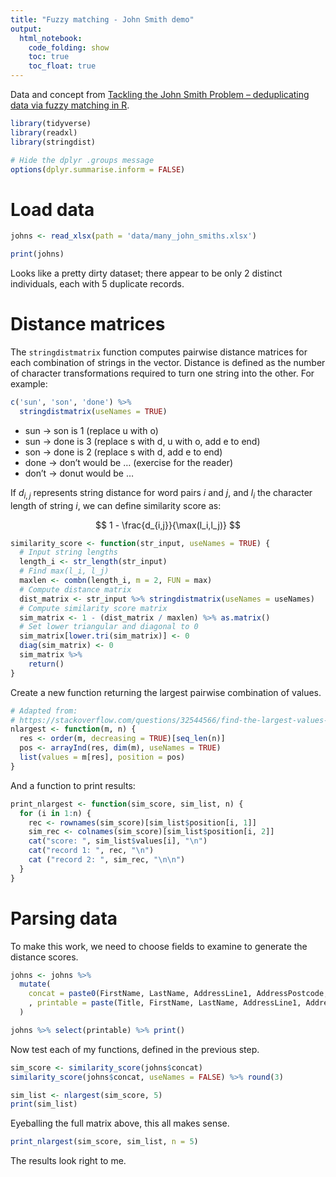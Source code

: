 ```yaml
---
title: "Fuzzy matching - John Smith demo"
output:
  html_notebook:
    code_folding: show
    toc: true
    toc_float: true
---
```


Data and concept from [Tackling the John Smith Problem – deduplicating data via fuzzy matching in R](https://eight2late.wordpress.com/2019/10/09/tackling-the-john-smith-problem-deduplicating-data-via-fuzzy-matching-in-r/).

```r
library(tidyverse)
library(readxl)
library(stringdist)

# Hide the dplyr .groups message
options(dplyr.summarise.inform = FALSE)
```

# Load data

```r
johns <- read_xlsx(path = 'data/many_john_smiths.xlsx')

print(johns)
```

Looks like a pretty dirty dataset; there appear to be only 2 distinct individuals, each with 5 duplicate records.

# Distance matrices

The `stringdistmatrix` function computes pairwise distance matrices for each combination of strings in the vector. Distance is defined as the number of character transformations required to turn one string into the other. For example:

```r
c('sun', 'son', 'done') %>%
  stringdistmatrix(useNames = TRUE)
```

  * sun -> son is 1 (replace u with o)
  * sun -> done is 3 (replace s with d, u with o, add e to end)
  * son -> done is 2 (replace s with d, add e to end)
  * done -> don't would be ... (exercise for the reader)
  * don't -> donut would be ...

If $d_{i,j}$ represents string distance for word pairs $i$ and $j$, and $l_i$ the character length of string $i$, we can define similarity score as:

$$ 1 - \frac{d_{i,j}}{\max(l_i,l_j)} $$

```r
similarity_score <- function(str_input, useNames = TRUE) {
  # Input string lengths
  length_i <- str_length(str_input)
  # Find max(l_i, l_j)
  maxlen <- combn(length_i, m = 2, FUN = max)
  # Compute distance matrix
  dist_matrix <- str_input %>% stringdistmatrix(useNames = useNames)
  # Compute similarity score matrix
  sim_matrix <- 1 - (dist_matrix / maxlen) %>% as.matrix()
  # Set lower triangular and diagonal to 0
  sim_matrix[lower.tri(sim_matrix)] <- 0
  diag(sim_matrix) <- 0
  sim_matrix %>%
    return()
}
```

Create a new function returning the largest pairwise combination of values.

```r
# Adapted from:
# https://stackoverflow.com/questions/32544566/find-the-largest-values-on-a-matrix-in-r
nlargest <- function(m, n) {
  res <- order(m, decreasing = TRUE)[seq_len(n)]
  pos <- arrayInd(res, dim(m), useNames = TRUE)
  list(values = m[res], position = pos)
}
```

And a function to print results:

```r
print_nlargest <- function(sim_score, sim_list, n) {
  for (i in 1:n) {
    rec <- rownames(sim_score)[sim_list$position[i, 1]]
    sim_rec <- colnames(sim_score)[sim_list$position[i, 2]]
    cat("score: ", sim_list$values[i], "\n")
    cat("record 1: ", rec, "\n")
    cat ("record 2: ", sim_rec, "\n\n")
  }
}
```

# Parsing data

To make this work, we need to choose fields to examine to generate the distance scores.

```r
johns <- johns %>%
  mutate(
    concat = paste0(FirstName, LastName, AddressLine1, AddressPostcode, AddressSuburb, Phone)
    , printable = paste(Title, FirstName, LastName, AddressLine1, AddressPostcode, AddressSuburb, Phone)
  )

johns %>% select(printable) %>% print()
```

Now test each of my functions, defined in the previous step.

```r
sim_score <- similarity_score(johns$concat)
similarity_score(johns$concat, useNames = FALSE) %>% round(3)
```

```r
sim_list <- nlargest(sim_score, 5)
print(sim_list)
```

Eyeballing the full matrix above, this all makes sense.

```r
print_nlargest(sim_score, sim_list, n = 5)
```

The results look right to me.